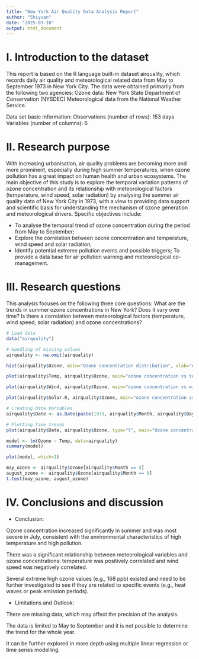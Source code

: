 ```yaml
---
title: "New York Air Quality Data Analysis Report"
author: "Shiyuan"
date: "2025-03-10"
output: html_document
---
```

# I. Introduction to the dataset
This report is based on the R language built-in dataset airquality, which records daily air quality and meteorological related data from May to September 1973 in New York City. The data were obtained primarily from the following two agencies:
Ozone data: New York State Department of Conservation (NYSDEC)
Meteorological data from the National Weather Service.

Data set basic information:
Observations (number of rows): 153 days
Variables (number of columns): 6

# II. Research purpose
With increasing urbanisation, air quality problems are becoming more and more prominent, especially during high summer temperatures, when ozone pollution has a great impact on human health and urban ecosystems. The main objective of this study is to explore the temporal variation patterns of ozone concentration and its relationship with meteorological factors (temperature, wind speed, solar radiation) by analysing the summer air quality data of New York City in 1973, with a view to providing data support and scientific basis for understanding the mechanism of ozone generation and meteorological drivers.
Specific objectives include:

* To analyse the temporal trend of ozone concentration during the period from May to September;
* Explore the correlation between ozone concentration and temperature, wind speed and solar radiation;
* Identify potential extreme pollution events and possible triggers;
To provide a data base for air pollution warning and meteorological co-management.

# III. Research questions
This analysis focuses on the following three core questions:
What are the trends in summer ozone concentrations in New York? Does it vary over time?
Is there a correlation between meteorological factors (temperature, wind speed, solar radiation) and ozone concentrations?



```r
# Load data
data("airquality")

# Handling of missing values
airquality <- na.omit(airquality)

hist(airquality$Ozone, main="Ozone concentration distribution", xlab="ozone concentration (ppb)", col="lightblue")

plot(airquality$Temp, airquality$Ozone, main="ozone concentration vs temperature", xlab="temperature (°F)", ylab="ozone concentration (ppb)", pch=19, col="blue")

plot(airquality$Wind, airquality$Ozone, main="ozone concentration vs windspeed", xlab="windspeed (mph)", ylab="ozone concentration (ppb)", pch=19, col="green")

plot(airquality$Solar.R, airquality$Ozone, main="ozone concentration vs solar radiation", xlab="solar radiation (lang)", ylab="ozone concentration (ppb)", pch=19, col="orange")

# Creating Date Variables
airquality$Date <- as.Date(paste(1973, airquality$Month, airquality$Day, sep="-"))

# Plotting time trends
plot(airquality$Date, airquality$Ozone, type="l", main="Ozone concentration over time", xlab="date", ylab="ozone concentration (ppb)", col="red")

model <- lm(Ozone ~ Temp, data=airquality)
summary(model)

plot(model, which=1)

may_ozone <- airquality$Ozone[airquality$Month == 5]
august_ozone <- airquality$Ozone[airquality$Month == 8]
t.test(may_ozone, august_ozone)


```
# IV. Conclusions and discussion

* Conclusion:

Ozone concentration increased significantly in summer and was most severe in July, consistent with the environmental characteristics of high temperature and high pollution.

There was a significant relationship between meteorological variables and ozone concentrations: temperature was positively correlated and wind speed was negatively correlated.

Several extreme high ozone values (e.g., 168 ppb) existed and need to be further investigated to see if they are related to specific events (e.g., heat waves or peak emission periods).

* Limitations and Outlook:

There are missing data, which may affect the precision of the analysis.

The data is limited to May to September and it is not possible to determine the trend for the whole year.

It can be further explored in more depth using multiple linear regression or time series modelling.
